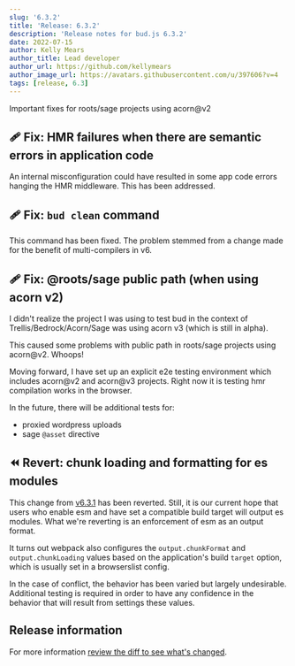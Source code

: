 ```yaml
---
slug: '6.3.2'
title: 'Release: 6.3.2'
description: 'Release notes for bud.js 6.3.2'
date: 2022-07-15
author: Kelly Mears
author_title: Lead developer
author_url: https://github.com/kellymears
author_image_url: https://avatars.githubusercontent.com/u/397606?v=4
tags: [release, 6.3]
---
```


Important fixes for roots/sage projects using acorn@v2

<!--truncate-->

## 🩹 Fix: HMR failures when there are semantic errors in application code

An internal misconfiguration could have resulted in some app code errors hanging the HMR middleware. This has been addressed.

## 🩹 Fix: `bud clean` command

This command has been fixed. The problem stemmed from a change made for the benefit of multi-compilers in v6.

## 🩹 Fix: @roots/sage public path (when using acorn v2)

I didn't realize the project I was using to test bud in the context of Trellis/Bedrock/Acorn/Sage was using acorn v3 (which is still in alpha).

This caused some problems with public path in roots/sage projects using acorn@v2. Whoops!

Moving forward, I have set up an explicit e2e testing environment which includes acorn@v2 and acorn@v3 projects. Right now it is testing hmr compilation works in the browser.

In the future, there will be additional tests for:

- proxied wordpress uploads
- sage `@asset` directive

## ⏪ Revert: chunk loading and formatting for es modules

This change from [v6.3.1](https://bud.js.org/blog/v6.3.1#fix-chunk-loading-and-formatting-for-es-modules) has been reverted. Still, it is our current hope that users who enable esm
and have set a compatible build target will output es modules. What we're reverting is an enforcement of esm as an output format.

It turns out webpack also configures the `output.chunkFormat` and `output.chunkLoading` values based on the application's build `target` option, which is usually set in a browserslist config.

In the case of conflict, the behavior has been varied but largely undesirable. Additional testing is required in order to have any confidence in the behavior that will result from settings these values.

## Release information

For more information [review the diff to see what's changed](https://github.com/roots/bud/compare/v6.3.1...v6.3.2).

